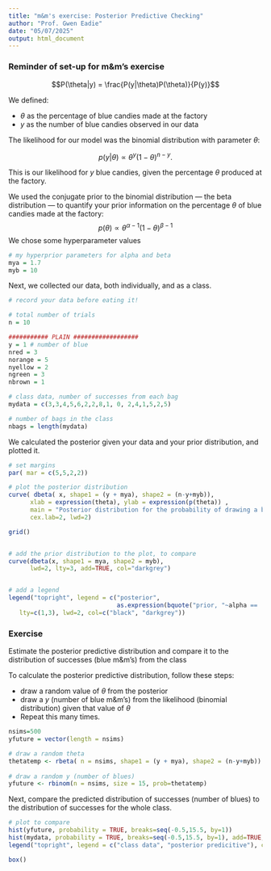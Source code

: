 ---
title: "m&m's exercise: Posterior Predictive Checking"
author: "Prof. Gwen Eadie"
date: "05/07/2025"
output: html_document
---


### Reminder of set-up for m\&m's exercise
$$P(\theta|y) = \frac{P(y|\theta)P(\theta)}{P(y)}$$

We defined:

-  $\theta$ as the percentage of blue candies made at the factory
-  $y$ as the number of blue candies observed in our data

The likelihood for our model was the binomial distribution with parameter $\theta$:

$$p(y|\theta) \propto \theta^{y}(1-\theta)^{n-y}.$$

This is our likelihood for $y$ blue candies, given the percentage $\theta$ produced at the factory.

We used the conjugate prior to the binomial distribution --- the beta distribution --- to quantify your prior information on the percentage $\theta$ of blue candies made at the factory:
$$p(\theta) \propto \theta^{\alpha-1}(1-\theta)^{\beta-1}$$
We chose some hyperparameter values
```{r}
# my hyperprior parameters for alpha and beta
mya = 1.7
myb = 10
```

Next, we collected our data, both individually, and as a class.
```{r}
# record your data before eating it!

# total number of trials
n = 10

########### PLAIN ##################
y = 1 # number of blue
nred = 3
norange = 5
nyellow = 2
ngreen = 3
nbrown = 1

# class data, number of successes from each bag
mydata = c(3,3,4,5,6,2,2,8,1, 0, 2,4,1,5,2,5)

# number of bags in the class
nbags = length(mydata)
```


We calculated the posterior given your data and your prior distribution, and plotted it.
```{r}
# set margins
par( mar = c(5,5,2,2))

# plot the posterior distribution
curve( dbeta( x, shape1 = (y + mya), shape2 = (n-y+myb)),
      xlab = expression(theta), ylab = expression(p(theta)) , 
      main = "Posterior distribution for the probability of drawing a blue candy", 
      cex.lab=2, lwd=2)

grid()


# add the prior distribution to the plot, to compare
curve(dbeta(x, shape1 = mya, shape2 = myb),
      lwd=2, lty=3, add=TRUE, col="darkgrey")


# add a legend
legend("topright", legend = c("posterior",
                              as.expression(bquote("prior, "~alpha == .(mya)~"and"~beta == .(myb))) ),
   lty=c(1,3), lwd=2, col=c("black", "darkgrey"))
```

### Exercise

Estimate the posterior predictive distribution and compare it to the distribution of successes (blue m&m's) from the class 

To calculate the posterior predictive distribution, follow these steps:

 *  draw a random value of $\theta$ from the posterior
 *  draw a $y$ (number of blue m&m's) from the likelihood (binomial distribution) given that value of $\theta$
 *  Repeat this many times.
 

```{r}
nsims=500
yfuture = vector(length = nsims)

# draw a random theta
thetatemp <- rbeta( n = nsims, shape1 = (y + mya), shape2 = (n-y+myb)) 
  
# draw a random y (number of blues)
yfuture <- rbinom(n = nsims, size = 15, prob=thetatemp) 
```


Next, compare the predicted distribution of successes (number of blues) to the distribution of successes for the whole class.

```{r}
# plot to compare
hist(yfuture, probability = TRUE, breaks=seq(-0.5,15.5, by=1))
hist(mydata, probability = TRUE, breaks=seq(-0.5,15.5, by=1), add=TRUE, col=rgb(0,0.3,0.6,0.6))
legend("topright", legend = c("class data", "posterior predicitive"), col=c("grey", rgb(0,0.3,0.6,0.6)), lty=1, lwd=5)

box()
```





